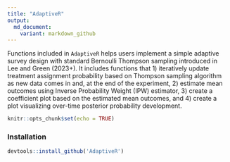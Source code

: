 ```yaml
---
title: "AdaptiveR"
output: 
  md_document:
    variant: markdown_github
---
```


Functions included in `AdaptiveR` helps users implement a simple adaptive survey design with standard Bernoulli Thompson sampling introduced in Lee and Green (2023+). It includes functions that 1) iteratively update treatment assignment probability based on Thompson sampling algorithm as new data comes in and, at the end of the experiment, 2) estimate mean outcomes using Inverse Probability Weight (IPW) estimator, 3) create a coefficient plot based on the estimated mean outcomes, and 4) create a plot visualizing over-time posterior probability development.

```r
knitr::opts_chunk$set(echo = TRUE)
```

### Installation

```r
devtools::install_github('AdaptiveR')
```


